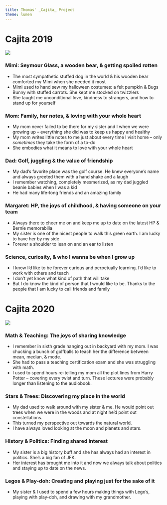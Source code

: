 ```yaml
---
title: Thomas' _Cajita_ Project
theme: lumen
---
```


# Cajita 2019

![](https://tsoleary.github.io/play/cajita.JPG)


### Mimi: Seymour Glass, a wooden bear, & getting spoiled rotten
  - The most sympathetic stuffed dog in the world & his wooden bear comforted my Mimi when she needed it most
  - Mimi used to hand sew my halloween costumes: a felt pumpkin & Bugs Bunny with stuffed carrots. She kept me stocked on twizzlers
  - She taught me unconditional love, kindness to strangers, and how to stand up for yourself
    
### Mom: Family, her notes, & loving with your whole heart
  - My mom never failed to be there for my sister and I when we were growing up -- everything she did was to keep us happy and healthy
  - My mom writes little notes to me just about every time I visit home -- only _sometimes_ they take the form of a to-do
  - She embodies what it means to love with your whole heart

### Dad: Golf, juggling & the value of friendship
  - My dad's favorite place was the golf course. He knew everyone's name and always greeted them with a hand shake and a laugh
  - I remember watching, completely mesmerized, as my dad juggled beanie babies when I was a kid
  - He had many life-long friends and an amazing family

### Margaret: HP, the joys of childhood, & having someone on your team 
  - Always there to cheer me on and keep me up to date on the latest HP & Bernie memorabilia
  - My sister is one of the nicest people to walk this green earth. I am lucky to have her by my side
  - Forever a shoulder to lean on and an ear to listen

### Science, curiosity, & who I wanna be when I grow up
  - I know I'd like to be forever curious and perpetually learning. I'd like to work with others and teach
  - I don't yet know what kind of path that will take
  - But I do know the kind of person that I would like to be. Thanks to the people that I am lucky to call friends and family
  
# Cajita 2020

![](cajita_1.jpg)

### Math & Teaching: The joys of sharing knowledge
  - I remember in sixth grade hanging out in backyard with my mom. I was chucking a bunch of golfballs to teach her the difference between mean, median, & mode.
  - She had to pass a teaching certification exam and she was struggling with math.
  - I used to spend hours re-telling my mom all the plot lines from Harry Potter -- covering every twist and turn. These lectures were probably longer than listening to the audiobook.
  
### Stars & Trees: Discovering my place in the world
  - My dad used to walk around with my sister & me. He would point out trees when we were in the woods and at night he'd point out constellations.
  - This turned my perspective out towards the natural world.
  - I have always loved looking at the moon and planets and stars. 

### History & Politics: Finding shared interest
  - My sister is a big history buff and she has always had an interest in politics. She's a big fan of JFK.
  - Her interest has brought me into it and now we always talk about politics and staying up to date on the news.


### Legos & Play-doh: Creating and playing just for the sake of it
  - My sister & I used to spend a few hours making things with Lego's, playing with play-doh, and drawing with my grandmother.

